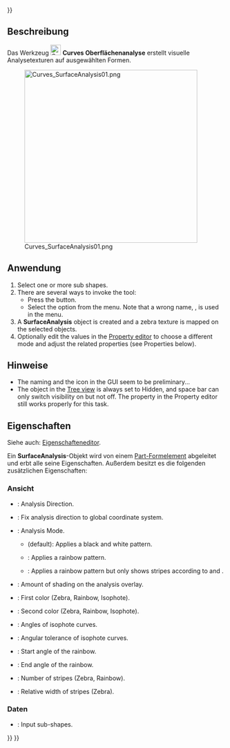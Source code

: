 <languages/>
{{UnfinishedDocu{{#translation:}}}}

<div lang="en" dir="ltr" class="mw-content-ltr">
{{Docnav
|[[Curves_RotationSweep|RotationSweep]]
|[[Curves_DraftAnalysis|DraftAnalysis]]
|[[Curves_Workbench|Curves]]
|IconL=Curves_RotationSweep.svg
|IconR=Curves_DraftAnalysis.svg
|IconC=Curves_workbench_icon.svg
}}
</div>

<div lang="en" dir="ltr" class="mw-content-ltr">
{{GuiCommand
|Name=Curves SurfaceAnalysis
|MenuLocation=Surfaces → Surface Analysis (Title)
|Workbenches=[[Curves_Workbench|Curves]]
}}
</div>

<span id="Description"></span>
==Beschreibung==

Das Werkzeug [[Image:Curves_SurfaceAnalysis.svg|24px]] '''Curves Oberflächenanalyse''' erstellt visuelle Analysetexturen auf ausgewählten Formen.

[[Image:Curves_SurfaceAnalysis01.png|400px]]

{{Caption|Unterschiedliche Analysearten auf einer Kugel abgebildet. Von links nach rechts: ohne, Zebra, Rainbow, Isophote}}

<span id="Usage"></span>
==Anwendung==

<div lang="en" dir="ltr" class="mw-content-ltr">
# Select one or more sub shapes.
# There are several ways to invoke the tool:
#* Press the {{Button|[[Image:Curves_ZebraTool.svg|16px]] [[Curves_SurfaceAnalysis|Surface Analysis]]}} button.
#* Select the {{MenuCommand|Surfaces → [[Image:Curves_ZebraTool.svg|16px]] Surface Analysis}} option from the menu. Note that a wrong name, {{MenuCommand|Title}}, is used in the menu.
# A '''SurfaceAnalysis''' object is created and a zebra texture is mapped on the selected objects.
# Optionally edit the values in the [[Property_editor|Property editor]] to choose a different mode and adjust the related properties (see Properties below).
</div>

<span id="Notes"></span>
==Hinweise==

<div lang="en" dir="ltr" class="mw-content-ltr">
* The naming and the icon in the GUI seem to be preliminary...
* The object in the [[Tree_view|Tree view]] is always set to Hidden, and space bar can only switch visibility on but not off. The {{PropertyData|Visibility}} property in the Property editor still works properly for this task.
</div>


<span id="Properties"></span>
==Eigenschaften==

Siehe auch: [[Property_editor/de|Eigenschafteneditor]].

Ein '''SurfaceAnalysis'''-Objekt wird von einem [[Part_Feature/de|Part-Formelement]] abgeleitet und erbt alle seine Eigenschaften. Außerdem besitzt es die folgenden zusätzlichen Eigenschaften:

<span id="View"></span>
===Ansicht===

{{TitleProperty|AnalysisMode}}

<div lang="en" dir="ltr" class="mw-content-ltr">
* {{PropertyView|Direction|Vector}}: Analysis Direction.
* {{PropertyView|Fixed|Bool}}: Fix analysis direction to global coordinate system.
* {{PropertyView|Mode|Enumeration}}: Analysis Mode.
** {{Value|Zebra}} (default): Applies a black and white pattern.
** {{Value|Rainbow}}: Applies a rainbow pattern.
** {{Value|Isophote}}: Applies a rainbow pattern but only shows stripes according to {{PropertyView|IsoAngles}} and {{PropertyView|IsoTolerance}}.
* {{PropertyView|Shading|FloatConstraint}}: Amount of shading on the analysis overlay.
</div>

{{TitleProperty|AnalysisOptions}}

<div lang="en" dir="ltr" class="mw-content-ltr">
* {{PropertyView|Color1|Color}}: First color (Zebra, Rainbow, Isophote).
* {{PropertyView|Color2|Color}}: Second color (Zebra, Rainbow, Isophote).
* {{PropertyView|IsoAngles|FloatList}}: Angles of isophote curves.
* {{PropertyView|IsoTolerance|Float}}: Angular tolerance of isophote curves.
* {{PropertyView|RainbowAngle1|FloatConstraint}}: Start angle of the rainbow.
* {{PropertyView|RainbowAngle2|FloatConstraint}}: End angle of the rainbow.
* {{PropertyView|StripesNumber|Integer}}: Number of stripes (Zebra, Rainbow).
* {{PropertyView|StripesRatio|FloatConstraint}}: Relative width of stripes (Zebra).
</div>

<span id="Data"></span>
===Daten===

{{TitleProperty|Group}}

<div lang="en" dir="ltr" class="mw-content-ltr">
* {{PropertyData|Sources|LinkList|Dynamic}}: Input sub-shapes.
</div>



<div lang="en" dir="ltr" class="mw-content-ltr">
{{Docnav
|[[Curves_RotationSweep|RotationSweep]]
|[[Curves_DraftAnalysis|DraftAnalysis]]
|[[Curves_Workbench|Curves]]
|IconL=Curves_RotationSweep.svg
|IconR=Curves_DraftAnalysis.svg
|IconC=Curves_workbench_icon.svg
}}
</div>

{{Curves Tools navi{{#translation:}}}}
{{Userdocnavi{{#translation:}}}}